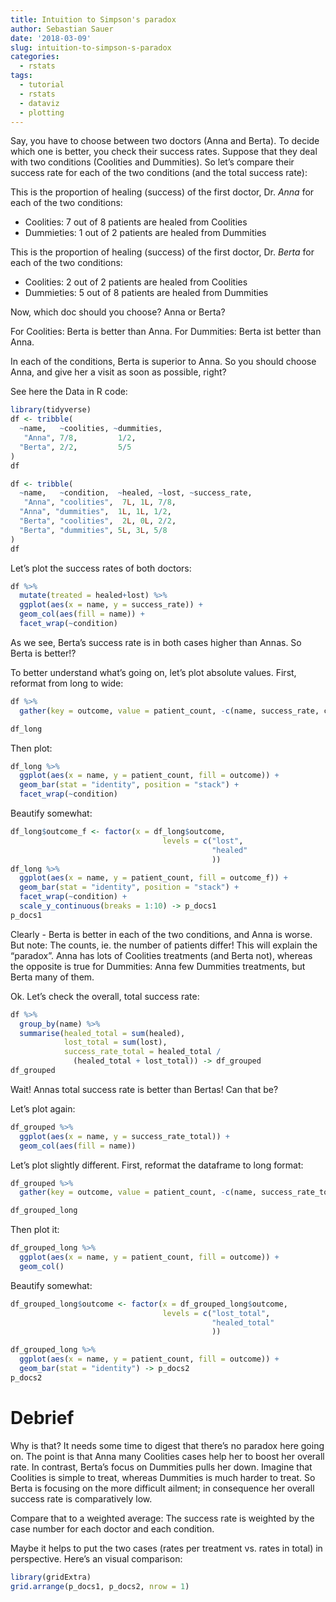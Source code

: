 ```yaml
---
title: Intuition to Simpson's paradox
author: Sebastian Sauer
date: '2018-03-09'
slug: intuition-to-simpson-s-paradox
categories:
  - rstats
tags:
  - tutorial
  - rstats
  - dataviz
  - plotting
---
```



Say, you have to choose between two doctors (Anna and Berta). To decide which one is better, you check their success rates. Suppose that they deal with two conditions (Coolities and Dummities). So let's compare their success rate for each of the two conditions (and the total success rate):

This is the proportion of healing (success) of the first doctor, Dr. *Anna* for each of the two conditions:

- Coolities: 7 out of 8 patients are healed from Coolities
- Dummieties: 1 out of 2 patients are healed from Dummities


This is the proportion of healing (success) of the first doctor, Dr. *Berta*  for each of the two conditions:

- Coolities: 2 out of 2 patients are healed from Coolities
- Dummieties: 5 out of 8 patients are healed from Dummities


Now, which doc should you choose? Anna or Berta?

For Coolities: Berta is better than Anna.
For Dummities: Berta ist better than Anna.

In each of the conditions, Berta is superior to Anna. So you should choose Anna, and give her a visit as soon as possible, right?


See here the Data in R code:
```r
library(tidyverse)
df <- tribble(
  ~name,   ~coolities, ~dummities,
   "Anna", 7/8,         1/2,
  "Berta", 2/2,         5/5
)
df
```


```r
df <- tribble(
  ~name,   ~condition,  ~healed, ~lost, ~success_rate,
   "Anna", "coolities",  7L, 1L, 7/8,
  "Anna", "dummities",  1L, 1L, 1/2,
  "Berta", "coolities",  2L, 0L, 2/2,
  "Berta", "dummities", 5L, 3L, 5/8
)
df
```



Let's plot the success rates of both doctors:

```r
df %>% 
  mutate(treated = healed+lost) %>% 
  ggplot(aes(x = name, y = success_rate)) +
  geom_col(aes(fill = name)) +
  facet_wrap(~condition)
```



As we see, Berta's success rate is in both cases higher than Annas. So Berta is better!?

To better understand what's going on, let's plot absolute values. First, reformat from long to wide:


```r
df %>% 
  gather(key = outcome, value = patient_count, -c(name, success_rate, condition)) -> df_long

df_long
```

Then plot:

```r
df_long %>% 
  ggplot(aes(x = name, y = patient_count, fill = outcome)) +
  geom_bar(stat = "identity", position = "stack") +
  facet_wrap(~condition)
```

Beautify somewhat:


```r
df_long$outcome_f <- factor(x = df_long$outcome,
                                  levels = c("lost",
                                             "healed"
                                             ))
df_long %>% 
  ggplot(aes(x = name, y = patient_count, fill = outcome_f)) +
  geom_bar(stat = "identity", position = "stack") +
  facet_wrap(~condition) +
  scale_y_continuous(breaks = 1:10) -> p_docs1
p_docs1
```


Clearly - Berta is better in each of the two conditions, and Anna is worse. But note: The counts, ie. the number of patients differ! This will explain the "paradox". Anna has lots of Coolities treatments (and Berta not), whereas the opposite is true for Dummities: Anna few Dummities treatments, but Berta many of them.


Ok. Let's check the overall, total success rate:

```r
df %>% 
  group_by(name) %>% 
  summarise(healed_total = sum(healed),
            lost_total = sum(lost),
            success_rate_total = healed_total / 
              (healed_total + lost_total)) -> df_grouped
df_grouped
```


Wait! Annas total success rate is better than Bertas! Can that be?

Let's plot again:

```r
df_grouped %>% 
  ggplot(aes(x = name, y = success_rate_total)) +
  geom_col(aes(fill = name))
```

Let's plot slightly different. First, reformat the dataframe to long format:

```r
df_grouped %>%
  gather(key = outcome, value = patient_count, -c(name, success_rate_total)) -> df_grouped_long

df_grouped_long
```


Then plot it:

```r
df_grouped_long %>% 
  ggplot(aes(x = name, y = patient_count, fill = outcome)) +
  geom_col()
```

Beautify somewhat:


```r
df_grouped_long$outcome <- factor(x = df_grouped_long$outcome,
                                  levels = c("lost_total",
                                             "healed_total"
                                             ))

df_grouped_long %>% 
  ggplot(aes(x = name, y = patient_count, fill = outcome)) +
  geom_bar(stat = "identity") -> p_docs2
p_docs2
```


# Debrief 
Why is that? It needs some time to digest that there's no paradox here going on. The point is that Anna many Coolities cases help her to boost her overall rate. In contrast, Berta's focus on Dummities pulls her down. Imagine that Coolities is simple to treat, whereas Dummities is much harder to treat. So Berta is focusing on the more difficult ailment; in consequence her overall success rate is comparatively low. 

Compare that to a weighted average: The success rate is weighted by the case number for each doctor and each condition.

Maybe it helps to put the two cases (rates per treatment vs. rates in total) in perspective. Here's an visual comparison:

```r
library(gridExtra)
grid.arrange(p_docs1, p_docs2, nrow = 1)
```

